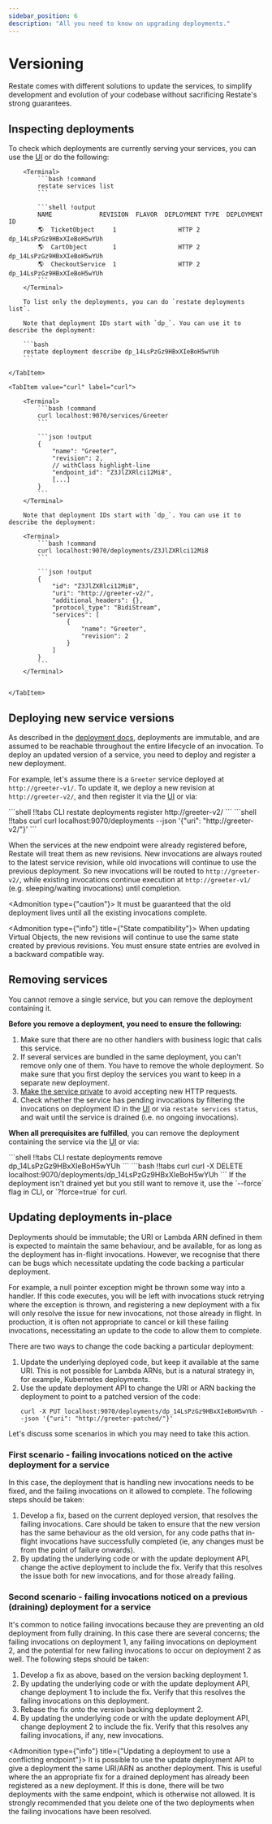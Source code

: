 ```yaml
---
sidebar_position: 6
description: "All you need to know on upgrading deployments."
---
```



# Versioning

Restate comes with different solutions to update the services, to simplify development and evolution of your codebase without sacrificing Restate's strong guarantees.

## Inspecting deployments

To check which deployments are currently serving your services, you can use the [UI](/develop/local_dev#restate-ui) or do the following:

<Tabs groupId="interface" queryString>
    <TabItem value="cli" label="CLI">

        <Terminal>
            ```bash !command
            restate services list
            ```

            ```shell !output
            NAME             REVISION  FLAVOR  DEPLOYMENT TYPE  DEPLOYMENT ID
            🌎  TicketObject     1                 HTTP 2           dp_14LsPzGz9HBxXIeBoH5wYUh
            🌎  CartObject       1                 HTTP 2           dp_14LsPzGz9HBxXIeBoH5wYUh
            🌎  CheckoutService  1                 HTTP 2           dp_14LsPzGz9HBxXIeBoH5wYUh
            ```
        </Terminal>

        To list only the deployments, you can do `restate deployments list`.

        Note that deployment IDs start with `dp_`. You can use it to describe the deployment:

        ```bash
        restate deployment describe dp_14LsPzGz9HBxXIeBoH5wYUh
        ```

    </TabItem>

    <TabItem value="curl" label="curl">

        <Terminal>
            ```bash !command
            curl localhost:9070/services/Greeter
            ```

            ```json !output
            {
                "name": "Greeter",
                "revision": 2,
                // withClass highlight-line
                "endpoint_id": "Z3JlZXRlci12Mi8",
                [...]
            }
            ```
        </Terminal>

        Note that deployment IDs start with `dp_`. You can use it to describe the deployment:

        <Terminal>
            ```bash !command
            curl localhost:9070/deployments/Z3JlZXRlci12Mi8
            ```

            ```json !output
            {
                "id": "Z3JlZXRlci12Mi8",
                "uri": "http://greeter-v2/",
                "additional_headers": {},
                "protocol_type": "BidiStream",
                "services": [
                    {
                        "name": "Greeter",
                        "revision": 2
                    }
                ]
            }
            ```
        </Terminal>


    </TabItem>
</Tabs>



## Deploying new service versions

As described in the [deployment docs](/deploy/overview), deployments are immutable, and are assumed to be reachable throughout the entire lifecycle of an invocation.
To deploy an updated version of a service, you need to deploy and register a new deployment.

For example, let's assume there is a `Greeter` service deployed at `http://greeter-v1/`.
To update it, we deploy a new revision at `http://greeter-v2/`, and then register it via the [UI](/develop/local_dev#restate-ui) or via:

<CodeWithTabs groupId="interface">
        ```shell !!tabs CLI
        restate deployments register http://greeter-v2/
        ```
        ```shell !!tabs curl
        curl localhost:9070/deployments --json '{"uri": "http://greeter-v2/"}'
        ```
</CodeWithTabs>

When the services at the new endpoint were already registered before, Restate will treat them as new revisions.
New invocations are always routed to the latest service revision, while old invocations will continue to use the previous deployment.
So new invocations will be routed to `http://greeter-v2/`, while existing invocations continue execution at `http://greeter-v1/` (e.g. sleeping/waiting invocations) until completion.

<Admonition type={"caution"}>
It must be guaranteed that the old deployment lives until all the existing invocations complete.
</Admonition>


<Admonition type={"info"} title={"State compatibility"}>
When updating Virtual Objects, the new revisions will continue to use the same state created by previous revisions. You must ensure state entries are evolved in a backward compatible way.
</Admonition>

## Removing services

You cannot remove a single service, but you can remove the deployment containing it.

**Before you remove a deployment, you need to ensure the following:**

1. Make sure that there are no other handlers with business logic that calls this service.
2. If several services are bundled in the same deployment, you can't remove only one of them. You have to remove the whole deployment.
So make sure that you first deploy the services you want to keep in a separate new deployment.
4. [Make the service private](/operate/security#private-services) to avoid accepting new HTTP requests.
5. Check whether the service has pending invocations by filtering the invocations on deployment ID in the [UI](/develop/local_dev#restate-ui) or via `restate services status`, and wait until the service is drained (i.e. no ongoing invocations).

**When all prerequisites are fulfilled**, you can remove the deployment containing the service via the [UI](/develop/local_dev#restate-ui) or via:

<CodeWithTabs groupId="interface">
```shell !!tabs CLI
restate deployments remove dp_14LsPzGz9HBxXIeBoH5wYUh
```
```bash !!tabs curl
curl -X DELETE localhost:9070/deployments/dp_14LsPzGz9HBxXIeBoH5wYUh
```
</CodeWithTabs>
If the deployment isn't drained yet but you still want to remove it, use the `--force` flag in CLI, or `?force=true` for curl.

## Updating deployments in-place
Deployments should be immutable; the URI or Lambda ARN defined in them is expected to maintain the same behaviour, and be available, for as long as
the deployment has in-flight invocations. However, we recognise that there can be bugs which necessitate updating the code backing a particular deployment.

For example, a null pointer exception might be thrown some way into a handler. If this code executes, you will be left with invocations
stuck retrying where the exception is thrown, and registering a new deployment with a fix will only resolve the issue for new invocations, not those already in flight.
In production, it is often not appropriate to cancel or kill these failing invocations, necessitating an update to the code to allow them to complete.

There are two ways to change the code backing a particular deployment:
1. Update the underlying deployed code, but keep it available at the same URI. This is not possible for Lambda ARNs, but is a natural strategy in, for example, Kubernetes deployments.
2. Use the update deployment API to change the URI or ARN backing the deployment to point to a patched version of the code:
   ```shell
   curl -X PUT localhost:9070/deployments/dp_14LsPzGz9HBxXIeBoH5wYUh --json '{"uri": "http://greeter-patched/"}'
   ```

Let's discuss some scenarios in which you may need to take this action.

### First scenario - failing invocations noticed on the active deployment for a service
In this case, the deployment that is handling new invocations needs to be fixed, and the failing invocations on it allowed to complete. The following steps should be taken:
1. Develop a fix, based on the current deployed version, that resolves the failing invocations.
   Care should be taken to ensure that the new version has the same behaviour as the old version, for any code paths that in-flight invocations have successfully completed (ie, any changes must be from the point of failure onwards).
2. By updating the underlying code or with the update deployment API, change the active deployment to include the fix. Verify that this resolves the issue both for new invocations, and for those already failing.

### Second scenario - failing invocations noticed on a previous (draining) deployment for a service
It's common to notice failing invocations because they are preventing an old deployment from fully draining. In this case there are several concerns; the failing invocations on deployment 1, any failing invocations on deployment 2,
and the potential for new failing invocations to occur on deployment 2 as well. The following steps should be taken:
1. Develop a fix as above, based on the version backing deployment 1.
2. By updating the underlying code or with the update deployment API, change deployment 1 to include the fix. Verify that this resolves the failing invocations on this deployment.
3. Rebase the fix onto the version backing deployment 2.
4. By updating the underlying code or with the update deployment API, change deployment 2 to include the fix. Verify that this resolves any failing invocations, if any, new invocations.

<Admonition type={"info"} title={"Updating a deployment to use a conflicting endpoint"}>
It is possible to use the update deployment API to give a deployment the same URI/ARN as another deployment. This is useful where the an appropriate fix for a drained deployment has already been registered as a new deployment.
If this is done, there will be two deployments with the same endpoint, which is otherwise not allowed. It is strongly recommended that you delete one of the two deployments when the failing invocations have been resolved.
</Admonition>
